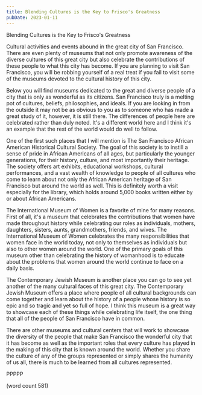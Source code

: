 ```yaml
---
title: Blending Cultures is the Key to Frisco's Greatness
pubDate: 2023-01-11
---
```


Blending Cultures is the Key to Frisco's Greatness

Cultural activities and events abound in the great city of San Francisco. There are even plenty of museums that not only promote awareness of the diverse cultures of this great city but also celebrate the contributions of these people to what this city has become. If you are planning to visit San Francisco, you will be robbing yourself of a real treat if you fail to visit some of the museums devoted to the cultural history of this city. 

Below you will find museums dedicated to the great and diverse people of a city that is only as wonderful as its citizens. San Francisco truly is a melting pot of cultures, beliefs, philosophies, and ideals. If you are looking in from the outside it may not be as obvious to you as to someone who has made a great study of it, however, it is still there. The differences of people here are celebrated rather than duly noted. It's a different world here and I think it's an example that the rest of the world would do well to follow. 

One of the first such places that I will mention is The San Francisco African American Historical Cultural Society. The goal of this society is to instill a sense of pride in African Americans of all ages, but particularly the younger generations, for their history, culture, and most importantly their heritage. The society offers art exhibits, educational workshops, cultural performances, and a vast wealth of knowledge to people of all cultures who come to learn about not only the African American heritage of San Francisco but around the world as well. This is definitely worth a visit especially for the library, which holds around 5,000 books written either by or about African Americans. 

The International Museum of Women is a favorite of mine for many reasons. First of all, it's a museum that celebrates the contributions that women have made throughout history while celebrating our roles as individuals, mothers, daughters, sisters, aunts, grandmothers, friends, and wives. The International Museum of Women celebrates the many responsibilities that women face in the world today, not only to themselves as individuals but also to other women around the world. One of the primary goals of this museum other than celebrating the history of womanhood is to educate about the problems that women around the world continue to face on a daily basis. 

The Contemporary Jewish Museum is another place you can go to see yet another of the many cultural faces of this great city. The Contemporary Jewish Museum offers a place where people of all cultural backgrounds can come together and learn about the history of a people whose history is so epic and so tragic and yet so full of hope. I think this museum is a great way to showcase each of these things while celebrating life itself, the one thing that all of the people of San Francisco have in common. 

There are other museums and cultural centers that will work to showcase the diversity of the people that make San Francisco the wonderful city that it has become as well as the important roles that every culture has played in the making of this city that is known around the world. Whether you share the culture of any of the groups represented or simply shares the humanity of us all, there is much to be learned from all cultures represented. 

PPPPP

(word count 581)